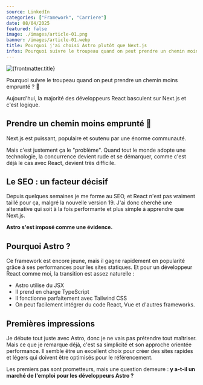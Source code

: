 ```yaml
---
source: LinkedIn
categories: ["Framework", "Carriere"]
date: 08/04/2025
featured: false
image: ./images/article-01.png
banner: /images/article-01.webp
title: Pourquoi j'ai choisi Astro plutôt que Next.js
infos: Pourquoi suivre le troupeau quand on peut prendre un chemin moins emprunté ?
---
```

<img src={frontmatter.banner} alt={frontmatter.title} width={800} className="rounded-3xl mx-auto" />

Pourquoi suivre le troupeau quand on peut prendre un chemin moins emprunté ? 🐑 

Aujourd'hui, la majorité des développeurs React basculent sur Next.js et c'est logique.                 

## Prendre un chemin moins emprunté 🚀

Next.js est puissant, populaire et soutenu par une énorme communauté.

Mais c'est justement ça le "problème". Quand tout le monde adopte une technologie, la concurrence devient rude et se démarquer, comme c'est déjà le cas avec React, devient très difficile.

## Le SEO : un facteur décisif

Depuis quelques semaines je me forme au SEO, et React n'est pas vraiment taillé pour ça, malgré la nouvelle version 19. J'ai donc cherché une alternative qui soit à la fois performante et plus simple à apprendre que Next.js.

**Astro s'est imposé comme une évidence.**

## Pourquoi Astro ?

Ce framework est encore jeune, mais il gagne rapidement en popularité grâce à ses performances pour les sites statiques. Et pour un développeur React comme moi, la transition est assez naturelle :

- Astro utilise du JSX
- Il prend en charge TypeScript
- Il fonctionne parfaitement avec Tailwind CSS
- On peut facilement intégrer du code React, Vue et d'autres frameworks.

## Premières impressions

Je débute tout juste avec Astro, donc je ne vais pas prétendre tout maîtriser. Mais ce que je remarque déjà, c'est sa simplicité et son approche orientée performance. Il semble être un excellent choix pour créer des sites rapides et légers qui doivent être optimisés pour le référencement.

Les premiers pas sont prometteurs, mais une question demeure : **y a-t-il un marché de l'emploi pour les développeurs Astro ?**



